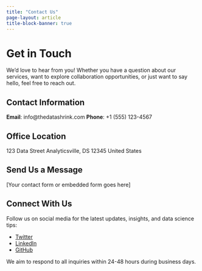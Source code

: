 ```yaml
---
title: "Contact Us"
page-layout: article
title-block-banner: true
---
```


# Get in Touch

We'd love to hear from you! Whether you have a question about our services, want to explore collaboration opportunities, or just want to say hello, feel free to reach out.

## Contact Information

**Email**: info@thedatashrink.com
**Phone**: +1 (555) 123-4567

## Office Location

123 Data Street
Analyticsville, DS 12345
United States

## Send Us a Message

::: {#contact-form}
[Your contact form or embedded form goes here]
:::

## Connect With Us

Follow us on social media for the latest updates, insights, and data science tips:

- [Twitter](#)
- [LinkedIn](#)
- [GitHub](#)

We aim to respond to all inquiries within 24-48 hours during business days.

